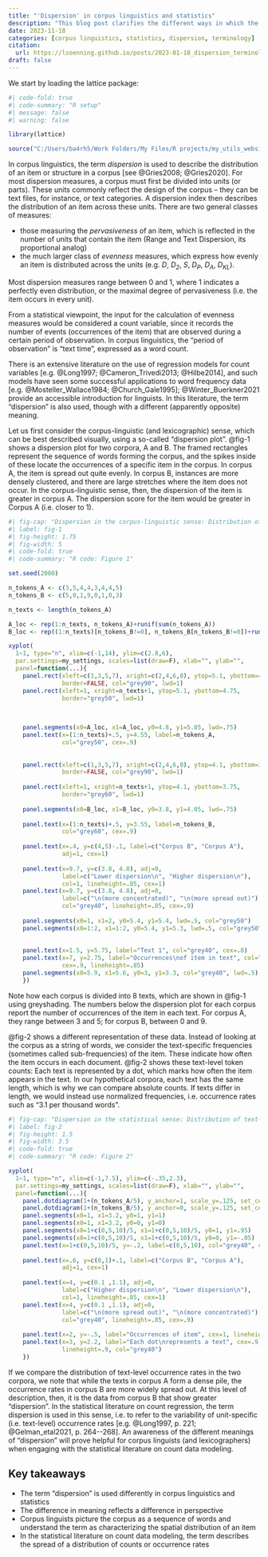 ```yaml
---
title: "'Dispersion' in corpus linguistics and statistics"
description: "This blog post clarifies the different ways in which the term *dispersion* is used in corpus linguistics and statistics."
date: 2023-11-18
categories: [corpus linguistics, statistics, dispersion, terminology]
citation: 
  url: https://lsoenning.github.io/posts/2023-01-18_dispersion_terminology/
draft: false
---
```


We start by loading the lattice package:

```r
#| code-fold: true
#| code-summary: "R setup"
#| message: false
#| warning: false

library(lattice)

source("C:/Users/ba4rh5/Work Folders/My Files/R projects/my_utils_website.R")
```

In corpus linguistics, the term *dispersion* is used to describe the distribution of an item or structure in a corpus [see @Gries2008; @Gries2020]. For most dispersion measures, a corpus must first be divided into units (or parts). These units commonly reflect the design of the corpus -- they can be text files, for instance, or text categories. A dispersion index then describes the distribution of an item across these units. There are two general classes of measures:

-   those measuring the *pervasiveness* of an item, which is reflected in the number of units that contain the item (Range and Text Dispersion, its proportional analog)
-   the much larger class of *evenness* measures, which express how evenly an item is distributed across the units (e.g. *D*, *D~2~*, *S*, *D~P~*, *D~A~*, *D~KL~*).

Most dispersion measures range between 0 and 1, where 1 indicates a perfectly even distribution, or the maximal degree of pervasiveness (i.e. the item occurs in every unit).

From a statistical viewpoint, the input for the calculation of evenness measures would be considered a count variable, since it records the number of events (occurrences of the item) that are observed during a certain period of observation. In corpus linguistics, the "period of observation" is "text time", expressed as a word count.

There is an extensive literature on the use of regression models for count variables [e.g. @Long1997; @Cameron_Trivedi2013; @Hilbe2014], and such models have seen some successful applications to word frequency data [e.g. @Mosteller_Wallace1984; @Church_Gale1995]; @Winter_Buerkner2021 provide an accessible introduction for linguists. In this literature, the term "dispersion" is also used, though with a different (apparently opposite) meaning.

Let us first consider the corpus-linguistic (and lexicographic) sense, which can be best described visually, using a so-called "dispersion plot". @fig-1 shows a dispersion plot for two corpora, A and B. The framed rectangles represent the sequence of words forming the corpus, and the spikes inside of these locate the occurrences of a specific item in the corpus. In corpus A, the item is spread out quite evenly. In corpus B, instances are more densely clustered, and there are large stretches where the item does not occur. In the corpus-linguistic sense, then, the dispersion of the item is greater in corpus A. The dispersion score for the item would be greater in Corpus A (i.e. closer to 1).

```r
#| fig-cap: "Dispersion in the corpus-linguistic sense: Distribution of word tokens in the corpus."
#| label: fig-1
#| fig-height: 1.75
#| fig-width: 5
#| code-fold: true
#| code-summary: "R code: Figure 1"

set.seed(2000)

n_tokens_A <- c(3,5,4,4,3,4,4,5)
n_tokens_B <- c(5,0,1,9,0,1,0,3)

n_texts <- length(n_tokens_A)

A_loc <- rep(1:n_texts, n_tokens_A)+runif(sum(n_tokens_A))
B_loc <- rep((1:n_texts)[n_tokens_B!=0], n_tokens_B[n_tokens_B!=0])+runif(sum(n_tokens_B))

xyplot(
  1~1, type="n", xlim=c(-1,14), ylim=c(2.8,6),
  par.settings=my_settings, scales=list(draw=F), xlab="", ylab="",
  panel=function(...){
    panel.rect(xleft=c(1,3,5,7), xright=c(2,4,6,8), ytop=5.1, ybottom=4.75, 
               border=FALSE, col="grey90", lwd=1)
    panel.rect(xleft=1, xright=n_texts+1, ytop=5.1, ybottom=4.75, 
               border="grey50", lwd=1)
    

        
    panel.segments(x0=A_loc, x1=A_loc, y0=4.8, y1=5.05, lwd=.75)
    panel.text(x=(1:n_texts)+.5, y=4.55, label=n_tokens_A, 
               col="grey50", cex=.9)
    
    
    panel.rect(xleft=c(1,3,5,7), xright=c(2,4,6,8), ytop=4.1, ybottom=3.75, 
               border=FALSE, col="grey90", lwd=1)
    
    panel.rect(xleft=1, xright=n_texts+1, ytop=4.1, ybottom=3.75, 
               border="grey60", lwd=1)
    
    panel.segments(x0=B_loc, x1=B_loc, y0=3.8, y1=4.05, lwd=.75)
    
    panel.text(x=(1:n_texts)+.5, y=3.55, label=n_tokens_B, 
               col="grey60", cex=.9)
    
    panel.text(x=.4, y=c(4,5)-.1, label=c("Corpus B", "Corpus A"), 
               adj=1, cex=1)
    
    panel.text(x=9.7, y=c(3.8, 4.8), adj=0, 
               label=c("Lower dispersion\n", "Higher dispersion\n"), 
               col=1, lineheight=.85, cex=1)
    panel.text(x=9.7, y=c(3.8, 4.8), adj=0, 
               label=c("\n(more concentrated)", "\n(more spread out)"), 
               col="grey40", lineheight=.85, cex=.9)
    
    panel.segments(x0=1, x1=2, y0=5.4, y1=5.4, lwd=.5, col="grey50")
    panel.segments(x0=1:2, x1=1:2, y0=5.4, y1=5.3, lwd=.5, col="grey50")
    
    
    panel.text(x=1.5, y=5.75, label="Text 1", col="grey40", cex=.8)
    panel.text(x=7, y=2.75, label="Occurrences\nof item in text", col="grey40", 
               cex=.9, lineheight=.85)
    panel.segments(x0=5.9, x1=5.6, y0=3, y1=3.3, col="grey40", lwd=.5)
    })

```

Note how each corpus is divided into 8 texts, which are shown in @fig-1 using greyshading. The numbers below the dispersion plot for each corpus report the number of occurrences of the item in each text. For corpus A, they range between 3 and 5; for corpus B, between 0 and 9.

@fig-2 shows a different representation of these data. Instead of looking at the corpus as a string of words, we consider the text-specific frequencies (sometimes called sub-frequencies) of the item. These indicate how often the item occurs in each document. @fig-2 shows these text-level token counts: Each text is represented by a dot, which marks how often the item appears in the text. In our hypothetical corpora, each text has the same length, which is why we can compare absolute counts. If texts differ in length, we would instead use normalized frequencies, i.e. occurrence rates such as "3.1 per thousand words".

```r
#| fig-cap: "Dispersion in the statistical sense: Distribution of text-level ocurrence rates."
#| label: fig-2
#| fig-height: 1.5
#| fig-width: 3.5
#| code-fold: true
#| code-summary: "R code: Figure 2"

xyplot(
  1~1, type="n", xlim=c(-1,7.5), ylim=c(-.35,2.3),
  par.settings=my_settings, scales=list(draw=F), xlab="", ylab="",
  panel=function(...){
    panel.dotdiagram(1+(n_tokens_A/5), y_anchor=1, scale_y=.125, set_cex=1.3)
    panel.dotdiagram(1+(n_tokens_B/5), y_anchor=0, scale_y=.125, set_cex=1.3)
    panel.segments(x0=1, x1=3.2, y0=1, y1=1)
    panel.segments(x0=1, x1=3.2, y0=0, y1=0)
    panel.segments(x0=1+c(0,5,10)/5, x1=1+c(0,5,10)/5, y0=1, y1=.95)
    panel.segments(x0=1+c(0,5,10)/5, x1=1+c(0,5,10)/5, y0=0, y1=-.05)
    panel.text(x=1+c(0,5,10)/5, y=-.2, label=c(0,5,10), col="grey40", cex=.8)
    
    panel.text(x=.6, y=c(0,1)+.1, label=c("Corpus B", "Corpus A"), 
               adj=1, cex=1)
    
    panel.text(x=4, y=c(0.1 ,1.1), adj=0, 
               label=c("Higher dispersion\n", "Lower dispersion\n"), 
               col=1, lineheight=.85, cex=1)
    panel.text(x=4, y=c(0.1 ,1.1), adj=0, 
               label=c("\n(more spread out)", "\n(more concentrated)"), 
               col="grey40", lineheight=.85, cex=.9)
    
    panel.text(x=2, y=-.5, label="Occurrences of item", cex=1, lineheight=.9)
    panel.text(x=3, y=2.2, label="Each dot\nrepresents a text", cex=.9, 
               lineheight=.9, col="grey40")
    })
```

If we compare the distribution of text-level occurrence rates in the two corpora, we note that while the texts in corpus A form a dense pile, the occurrence rates in corpus B are more widely spread out. At this level of description, then, it is the data from corpus B that show greater "dispersion". In the statistical literature on count regression, the term dispersion is used in this sense, i.e. to refer to the variability of unit-specific (i.e. text-level) occurrence rates [e.g. @Long1997, p. 221; @Gelman_etal2021, p. 264--268]. An awareness of the different meanings of "dispersion" will prove helpful for corpus linguists (and lexicographers) when engaging with the statistical literature on count data modeling.

::: callout-tip
## Key takeaways

-   The term "dispersion" is used differently in corpus linguistics and statistics
-   The difference in meaning reflects a difference in perspective
-   Corpus linguists picture the corpus as a sequence of words and understand the term as characterizing the spatial distribution of an item
-   In the statistical literature on count data modeling, the term describes the spread of a distribution of counts or occurrence rates
:::
